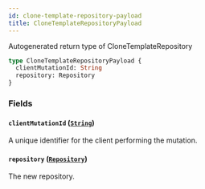 ```yaml
---
id: clone-template-repository-payload
title: CloneTemplateRepositoryPayload
---
```


Autogenerated return type of CloneTemplateRepository

```graphql
type CloneTemplateRepositoryPayload {
  clientMutationId: String
  repository: Repository
}
```

### Fields

#### `clientMutationId` ([`String`](/docs/api/scalars/string))

A unique identifier for the client performing the mutation.

#### `repository` ([`Repository`](/docs/api/objects/repository))

The new repository.
